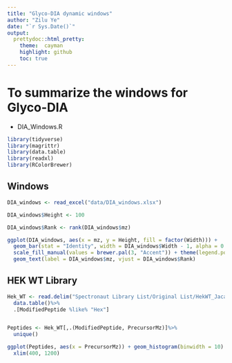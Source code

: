 ```yaml
---
title: "Glyco-DIA dynamic windows"
author: "Zilu Ye"
date: "`r Sys.Date()`"
output:
  prettydoc::html_pretty:
    theme:  cayman
    highlight: github
    toc: true
---
```

# To summarize the windows for Glyco-DIA

- DIA_Windows.R

```r
library(tidyverse)
library(magrittr)
library(data.table)
library(readxl)
library(RColorBrewer)
```

## Windows

```r
DIA_windows <- read_excel("data/DIA_windows.xlsx")

DIA_windows$Height <- 100

DIA_windows$Rank <- rank(DIA_windows$mz)

ggplot(DIA_windows, aes(x = mz, y = Height, fill = factor(Width))) + 
  geom_bar(stat = "Identity", width = DIA_windows$Width - 1, alpha = 0.7) +  theme_bw() +
  scale_fill_manual(values = brewer.pal(3, "Accent")) + theme(legend.position = "none") + 
  geom_text(label = DIA_windows$mz, vjust = DIA_windows$Rank)
```

## HEK WT Library

```r
Hek_WT <- read.delim("Spectronaut Library List/Original List/HekWT_Jacalin_True_4xLB.xls", stringsAsFactors = FALSE)%>%
  data.table()%>%
  .[ModifiedPeptide %like% "Hex"]


Peptides <- Hek_WT[,.(ModifiedPeptide, PrecursorMz)]%>%
  unique()

ggplot(Peptides, aes(x = PrecursorMz)) + geom_histogram(binwidth = 10) + theme_bw() + 
  xlim(400, 1200)
```


